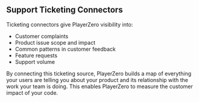 ## Support Ticketing Connectors
Ticketing connectors give PlayerZero visibility into:
- Customer complaints
- Product issue scope and impact
- Common patterns in customer feedback
- Feature requests
- Support volume

By connecting this ticketing source,
PlayerZero builds a map of everything your users are telling you about your product and its relationship with the work your team is doing.
This enables PlayerZero to measure the customer impact of your code.
